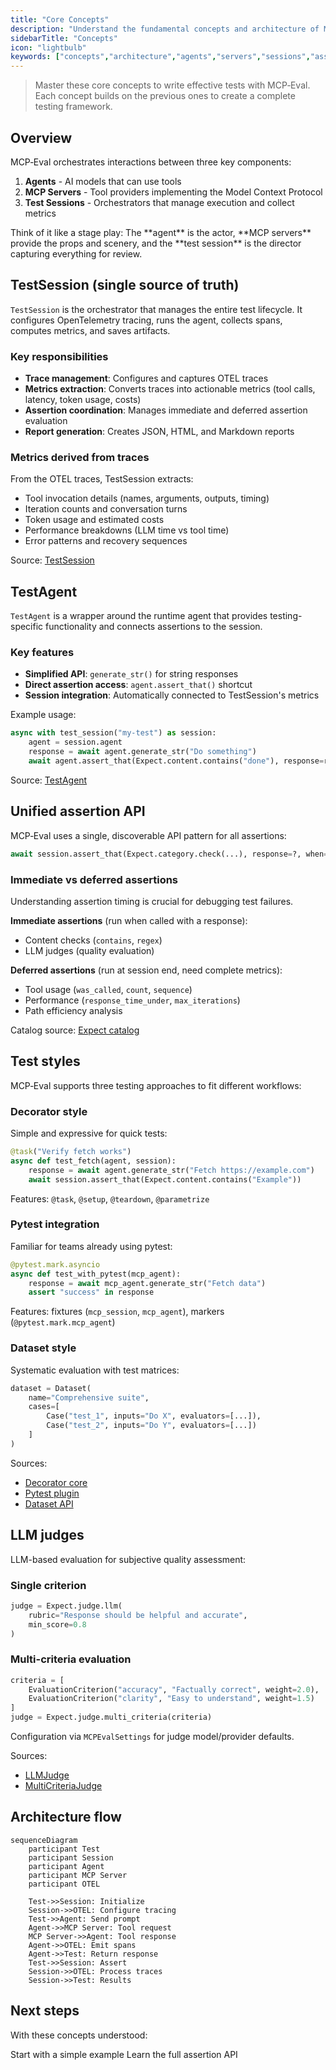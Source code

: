 ```yaml
---
title: "Core Concepts"
description: "Understand the fundamental concepts and architecture of MCP‑Eval for effective testing."
sidebarTitle: "Concepts"
icon: "lightbulb"
keywords: ["concepts","architecture","agents","servers","sessions","assertions","metrics"]
---
```


> Master these core concepts to write effective tests with MCP‑Eval. Each concept builds on the previous ones to create a complete testing framework.

## Overview

MCP‑Eval orchestrates interactions between three key components:

1. **Agents** - AI models that can use tools
2. **MCP Servers** - Tool providers implementing the Model Context Protocol
3. **Test Sessions** - Orchestrators that manage execution and collect metrics

<Note>
  Think of it like a stage play: The **agent** is the actor, **MCP servers** provide the props and scenery, and the **test session** is the director capturing everything for review.
</Note>

## TestSession (single source of truth)

`TestSession` is the orchestrator that manages the entire test lifecycle. It configures OpenTelemetry tracing, runs the agent, collects spans, computes metrics, and saves artifacts.

### Key responsibilities

- **Trace management**: Configures and captures OTEL traces
- **Metrics extraction**: Converts traces into actionable metrics (tool calls, latency, token usage, costs)
- **Assertion coordination**: Manages immediate and deferred assertion evaluation
- **Report generation**: Creates JSON, HTML, and Markdown reports

### Metrics derived from traces

From the OTEL traces, TestSession extracts:
- Tool invocation details (names, arguments, outputs, timing)
- Iteration counts and conversation turns
- Token usage and estimated costs
- Performance breakdowns (LLM time vs tool time)
- Error patterns and recovery sequences

Source: [TestSession](../src/mcp_eval/session.py)

## TestAgent

`TestAgent` is a wrapper around the runtime agent that provides testing-specific functionality and connects assertions to the session.

### Key features

- **Simplified API**: `generate_str()` for string responses
- **Direct assertion access**: `agent.assert_that()` shortcut
- **Session integration**: Automatically connected to TestSession's metrics

Example usage:
```python
async with test_session("my-test") as session:
    agent = session.agent
    response = await agent.generate_str("Do something")
    await agent.assert_that(Expect.content.contains("done"), response=response)
```

Source: [TestAgent](../src/mcp_eval/session.py)

## Unified assertion API

MCP‑Eval uses a single, discoverable API pattern for all assertions:

```python
await session.assert_that(Expect.category.check(...), response=?, when=?)
```

### Immediate vs deferred assertions

<Warning>
  Understanding assertion timing is crucial for debugging test failures.
</Warning>

**Immediate assertions** (run when called with a response):
- Content checks (`contains`, `regex`)
- LLM judges (quality evaluation)

**Deferred assertions** (run at session end, need complete metrics):
- Tool usage (`was_called`, `count`, `sequence`)
- Performance (`response_time_under`, `max_iterations`)
- Path efficiency analysis

Catalog source: [Expect catalog](../src/mcp_eval/catalog.py)

## Test styles

MCP‑Eval supports three testing approaches to fit different workflows:

### Decorator style

Simple and expressive for quick tests:
```python
@task("Verify fetch works")
async def test_fetch(agent, session):
    response = await agent.generate_str("Fetch https://example.com")
    await session.assert_that(Expect.content.contains("Example"))
```

Features: `@task`, `@setup`, `@teardown`, `@parametrize`

### Pytest integration

Familiar for teams already using pytest:
```python
@pytest.mark.asyncio
async def test_with_pytest(mcp_agent):
    response = await mcp_agent.generate_str("Fetch data")
    assert "success" in response
```

Features: fixtures (`mcp_session`, `mcp_agent`), markers (`@pytest.mark.mcp_agent`)

### Dataset style

Systematic evaluation with test matrices:
```python
dataset = Dataset(
    name="Comprehensive suite",
    cases=[
        Case("test_1", inputs="Do X", evaluators=[...]),
        Case("test_2", inputs="Do Y", evaluators=[...])
    ]
)
```

Sources:
- [Decorator core](../src/mcp_eval/core.py)
- [Pytest plugin](../src/mcp_eval/pytest_plugin.py)
- [Dataset API](../src/mcp_eval/datasets.py)

## LLM judges

LLM-based evaluation for subjective quality assessment:

### Single criterion
```python
judge = Expect.judge.llm(
    rubric="Response should be helpful and accurate",
    min_score=0.8
)
```

### Multi-criteria evaluation
```python
criteria = [
    EvaluationCriterion("accuracy", "Factually correct", weight=2.0),
    EvaluationCriterion("clarity", "Easy to understand", weight=1.5)
]
judge = Expect.judge.multi_criteria(criteria)
```

Configuration via `MCPEvalSettings` for judge model/provider defaults.

Sources:
- [LLMJudge](../src/mcp_eval/evaluators/llm_judge.py)
- [MultiCriteriaJudge](../src/mcp_eval/evaluators/multi_criteria_judge.py)

## Architecture flow

```mermaid
sequenceDiagram
    participant Test
    participant Session
    participant Agent
    participant MCP Server
    participant OTEL
    
    Test->>Session: Initialize
    Session->>OTEL: Configure tracing
    Test->>Agent: Send prompt
    Agent->>MCP Server: Tool request
    MCP Server->>Agent: Tool response
    Agent->>OTEL: Emit spans
    Agent->>Test: Return response
    Test->>Session: Assert
    Session->>OTEL: Process traces
    Session->>Test: Results
```

## Next steps

With these concepts understood:

<CardGroup cols={2}>
  <Card title="Write Your First Test" icon="code" href="./quickstart">
    Start with a simple example
  </Card>
  
  <Card title="Explore Assertions" icon="check" href="./assertions">
    Learn the full assertion API
  </Card>
</CardGroup>


